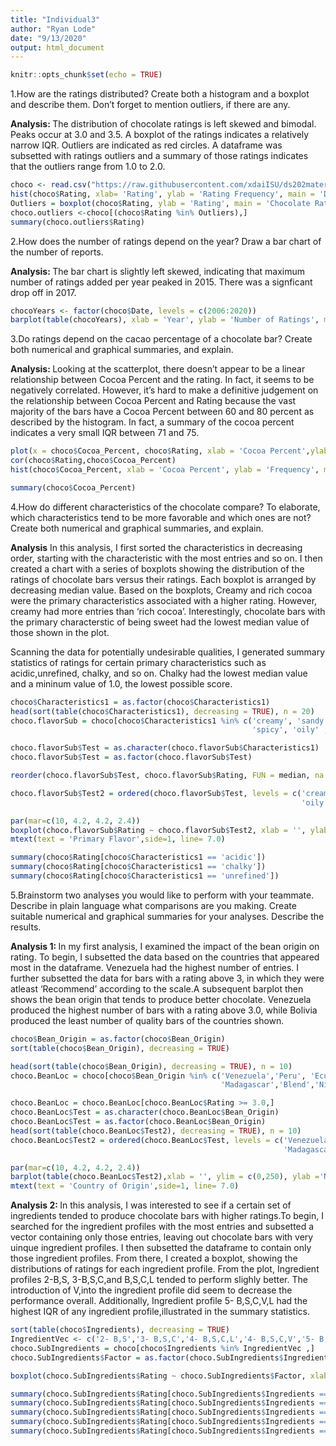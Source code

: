 ```yaml
---
title: "Individual3"
author: "Ryan Lode"
date: "9/13/2020"
output: html_document
---
```


```r
knitr::opts_chunk$set(echo = TRUE)
```

1.How are the ratings distributed? Create both a histogram and a boxplot and describe them. Don’t forget to mention outliers, if there are any.

**Analysis: **The distribution of chocolate ratings is left skewed and bimodal. Peaks occur at 3.0 and 3.5. A boxplot of the ratings indicates a relatively narrow IQR. Outliers are indicated as red circles. A dataframe was subsetted with ratings outliers and a summary of those ratings indicates that the outliers range from 1.0 to 2.0. 

```r
choco <- read.csv("https://raw.githubusercontent.com/xdaiISU/ds202materials/master/hwlabs/data/choco.csv")
hist(choco$Rating, xlab= 'Rating', ylab = 'Rating Frequency', main = 'Distribution of Chocolate Ratings')
Outliers = boxplot(choco$Rating, ylab = 'Rating', main = 'Chocolate Rating Boxplot Distrubition', outpch=21, outcol='black', outbg = 'red')$out
choco.outliers <-choco[(choco$Rating %in% Outliers),]
summary(choco.outliers$Rating)
```

2.How does the number of ratings depend on the year? Draw a bar chart of the number of reports. 

**Analysis: **The bar chart is slightly left skewed, indicating that maximum number of ratings added per year peaked in 2015. There was a signficant drop off in 2017.

```r
chocoYears <- factor(choco$Date, levels = c(2006:2020))
barplot(table(chocoYears), xlab = 'Year', ylab = 'Number of Ratings', main = 'Number of Ratings by Year', ylim = c(0,300), las = 2)
```

3.Do ratings depend on the cacao percentage of a chocolate bar? Create both numerical and graphical summaries, and explain.

**Analysis: ** Looking at the scatterplot, there doesn't appear to be a linear relationship between Cocoa Percent and the rating. In fact,
it seems to be negatively correlated. However, it's hard to make a
definitive judgement on the relationship between Cocoa Percent and Rating because the vast majority of the bars have a Cocoa Percent between 60 and 80 percent as described by the histogram. In fact,
a summary of the cocoa percent indicates a very small IQR between 71 and 75. 

```r
plot(x = choco$Cocoa_Percent, choco$Rating, xlab = 'Cocoa Percent',ylab ='Rating', main = 'Cocoa Percent vs Rating')
cor(choco$Rating,choco$Cocoa_Percent)
hist(choco$Cocoa_Percent, xlab = 'Cocoa Percent', ylab = 'Frequency', main = 'Distrubution of Bars by Cocoa Percent')

summary(choco$Cocoa_Percent)
```

4.How do different characteristics of the chocolate compare? To elaborate, which characteristics tend to be more favorable and which ones are not? Create both numerical and graphical summaries, and explain. 

**Analysis** In this analysis, I first sorted the characteristics in decreasing order, starting with the characteristic with the most entries and so on. I then created a chart with a series of boxplots showing the distribution of the ratings of chocolate bars versus their ratings. Each boxplot is arranged by decreasing median value. Based on the boxplots, Creamy and rich cocoa were the primary characteristics associated with a higher rating. However, creamy had more entries than 'rich cocoa'. Interestingly, chocolate bars with the primary characterstic of being sweet had the lowest median value of those shown in the plot. 

Scanning the data for potentially undesirable qualities, I generated summary statistics of ratings for certain primary characteristics such as acidic,unrefined, chalky, and so on. Chalky had the lowest median value and a mininum value of 1.0, the lowest possible score.

```r
choco$Characteristics1 = as.factor(choco$Characteristics1)
head(sort(table(choco$Characteristics1), decreasing = TRUE), n = 20)
choco.flavorSub = choco[choco$Characteristics1 %in% c('creamy', 'sandy', 'intense','nuty','fatty','sweet',
                                                      'spicy', 'oily' ,'roasty', 'rich cocoa'),]

choco.flavorSub$Test = as.character(choco.flavorSub$Characteristics1)
choco.flavorSub$Test = as.factor(choco.flavorSub$Test)

```
```r
reorder(choco.flavorSub$Test, choco.flavorSub$Rating, FUN = median, na.rm = TRUE)
```
```r
choco.flavorSub$Test2 = ordered(choco.flavorSub$Test, levels = c('creamy','rich cocoa','spicy','intense',
                                                                 'oily','fatty','roasty','sandy','sweet'))
```
```r
par(mar=c(10, 4.2, 4.2, 2.4))
boxplot(choco.flavorSub$Rating ~ choco.flavorSub$Test2, xlab = '', ylab = 'Rating', main = 'Primary Characteristic vs Rating', las = 2)
mtext(text = 'Primary Flavor',side=1, line= 7.0)

```

```r
summary(choco$Rating[choco$Characteristics1 == 'acidic'])
summary(choco$Rating[choco$Characteristics1 == 'chalky'])
summary(choco$Rating[choco$Characteristics1 == 'unrefined'])
```

5.Brainstorm two analyses you would like to perform with your teammate. Describe in plain language what comparisons are you making. Create suitable numerical and graphical summaries for your analyses. Describe the results.

**Analysis 1: ** In my first analysis, I examined the impact of the bean origin on rating. To begin, I subsetted the data based on the countries 
that appeared most in the dataframe. Venezuela had the highest number of entries. I further subsetted the data for bars with a rating above 3, in which they were atleast 'Recommend' according to the scale.A subsequent barplot then shows the bean origin that tends to produce better chocolate. Venezuela produced the highest number of bars with a rating above 3.0, while Bolivia produced the least number of quality bars of the countries shown. 

```r
choco$Bean_Origin = as.factor(choco$Bean_Origin)
sort(table(choco$Bean_Origin), decreasing = TRUE)

head(sort(table(choco$Bean_Origin), decreasing = TRUE), n = 10)
choco.BeanLoc = choco[choco$Bean_Origin %in% c('Venezuela','Peru', 'Ecuador','Dominican Republic',
                                               'Madagascar','Blend','Nicaragua','Brazil', 'Bolivia','Belize'),]

choco.BeanLoc = choco.BeanLoc[choco.BeanLoc$Rating >= 3.0,]
choco.BeanLoc$Test = as.character(choco.BeanLoc$Bean_Origin)
choco.BeanLoc$Test = as.factor(choco.BeanLoc$Bean_Origin)
head(sort(table(choco.BeanLoc$Test2), decreasing = TRUE), n = 10)
choco.BeanLoc$Test2 = ordered(choco.BeanLoc$Test, levels = c('Venezuela','Dominican Republic','Ecuador','Peru',
                                                             'Madagascar','Blend','Nicaragua','Brazil','Belize','Bolivia'))

```

```r
par(mar=c(10, 4.2, 4.2, 2.4))
barplot(table(choco.BeanLoc$Test2),xlab = '', ylim = c(0,250), ylab ='Number of Bars 3.0 or Better', main = 'Bean Origin of the Best Bar', las = 2)
mtext(text = 'Country of Origin',side=1, line= 7.0)

```




**Analysis 2: ** In this analysis, I was interested to see if a certain set of ingredients tended to produce chocolate bars with higher ratings.To begin, I searched for the ingredient profiles with the most
entries and subsetted a vector containing only those entries, leaving out chocolate bars with very uinque ingredient profiles. I then subsetted the dataframe to contain only those ingredient profiles. From there, I created a boxplot, showing the distributions of ratings for
each ingredient profile. From the plot, Ingredient profiles 2-B,S, 3-B,S,C,and B,S,C,L tended to perform slighly better. The introduction of V,into the ingredient profile did seem to decrease the performance overall. Additionally, Ingredient profile 5- B,S,C,V,L had the highest IQR of any ingredient profile,illustrated in the summary statistics. 

```r
sort(table(choco$Ingredients), decreasing = TRUE)
IngredientVec <- c('2- B,S','3- B,S,C','4- B,S,C,L','4- B,S,C,V','5- B,S,C,V,L')
choco.SubIngredients = choco[choco$Ingredients %in% IngredientVec ,]
choco.SubIngredients$Factor = as.factor(choco.SubIngredients$Ingredients)
```

```r
boxplot(choco.SubIngredients$Rating ~ choco.SubIngredients$Factor, xlab = 'Ingredient Profile',ylab = 'Rating', main = 'Ingredient Profile vs Rating')

summary(choco.SubIngredients$Rating[choco.SubIngredients$Ingredients == '2- B,S'])
summary(choco.SubIngredients$Rating[choco.SubIngredients$Ingredients == '3- B,S,C'])
summary(choco.SubIngredients$Rating[choco.SubIngredients$Ingredients == '4- B,S,C,L'])
summary(choco.SubIngredients$Rating[choco.SubIngredients$Ingredients == '4- B,S,C,V'])
summary(choco.SubIngredients$Rating[choco.SubIngredients$Ingredients == '5- B,S,C,V,L'])
```

